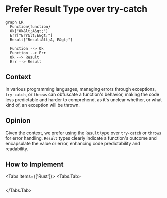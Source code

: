 
# Prefer Result Type over try-catch

```mermaid
graph LR
  Function{function}
  Ok["Ok&lt;A&gt;"]
  Err["Err&lt;E&gt;"]
  Result["Result&lt;A, E&gt;"]

  Function --> Ok
  Function --> Err
  Ok --> Result
  Err --> Result
```

## Context

In various programming languages, managing errors through exceptions, `try-catch`, or `throws` can obfuscate a function's behavior, making the code less predictable and harder to comprehend, as it's unclear whether, or what kind of, an exception will be thrown.

## Opinion

Given the context, we prefer using the `Result` type over `try-catch` or `throws` for error handling. `Result` types clearly indicate a function's outcome and encapsulate the value or error, enhancing code predictability and readability.

## How to Implement

<Tabs items={['Rust']}>
<Tabs.Tab>
```rust file=<rootDir>/rust/src/never_throw.rs
```
</Tabs.Tab>
</Tabs>
